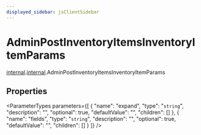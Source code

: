 ```yaml
---
displayed_sidebar: jsClientSidebar
---
```



# AdminPostInventoryItemsInventoryItemParams

[internal](../../admin_discounts/modules/admin_discounts.internal.mdx).[internal](../modules/admin_discounts.internal.internal.mdx).AdminPostInventoryItemsInventoryItemParams

## Properties

<ParameterTypes parameters={[
  {
    "name": "expand",
    "type": "`string`",
    "description": "",
    "optional": true,
    "defaultValue": "",
    "children": []
  },
  {
    "name": "fields",
    "type": "`string`",
    "description": "",
    "optional": true,
    "defaultValue": "",
    "children": []
  }
]} />
